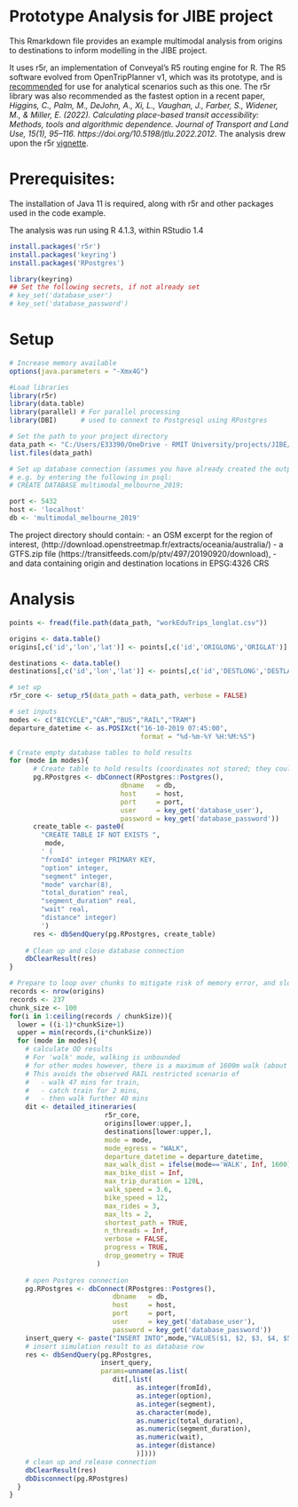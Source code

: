 # Prototype Analysis for JIBE project

This Rmarkdown file provides an example multimodal analysis from origins to destinations to inform modelling in the JIBE project.

It uses r5r, an implementation of Conveyal's R5 routing engine for R.  The R5 software evolved from OpenTripPlanner v1, which was its prototype, and is [recommended](http://docs.opentripplanner.org/en/latest/Version-Comparison/) for use for analytical scenarios such as this one. The r5r library was also recommended as the fastest option in a recent paper, *Higgins, C., Palm, M., DeJohn, A., Xi, L., Vaughan, J., Farber, S., Widener, M., & Miller, E. (2022). Calculating place-based transit accessibility: Methods, tools and algorithmic dependence. Journal of Transport and Land Use, 15(1), 95–116. https://doi.org/10.5198/jtlu.2022.2012*.  The analysis drew upon the r5r [vignette](https://cran.r-project.org/web/packages/r5r/vignettes/intro_to_r5r.html).

# Prerequisites:
The installation of Java 11 is required, along with r5r and other packages used in the code example.

The analysis was run using R 4.1.3, within RStudio 1.4

```r
install.packages('r5r')
install.packages('keyring')
install.packages('RPostgres')

library(keyring)
## Set the following secrets, if not already set
# key_set('database_user')
# key_set('database_password')

```

# Setup
```r
# Increase memory available
options(java.parameters = "-Xmx4G")

#Load libraries
library(r5r)
library(data.table)
library(parallel) # For parallel processing
library(DBI)      # used to connext to Postgresql using RPostgres

# Set the path to your project directory
data_path <- "C:/Users/E33390/OneDrive - RMIT University/projects/JIBE/multimodal_analysis_example"
list.files(data_path)

# Set up database connection (assumes you have already created the output database)
# e.g. by entering the following in psql:
# CREATE DATABASE multimodal_melbourne_2019;

port <- 5432
host <- 'localhost'
db <- 'multimodal_melbourne_2019'
```
The project directory should contain:
- an OSM excerpt for the region of interest, (http://download.openstreetmap.fr/extracts/oceania/australia/)
- a GTFS.zip file (https://transitfeeds.com/p/ptv/497/20190920/download), 
- and data containing origin and destination locations in EPSG:4326 CRS


# Analysis
```r
points <- fread(file.path(data_path, "workEduTrips_longlat.csv"))

origins <- data.table()
origins[,c('id','lon','lat')] <- points[,c('id','ORIGLONG','ORIGLAT')]

destinations <- data.table()
destinations[,c('id','lon','lat')] <- points[,c('id','DESTLONG','DESTLAT')]

# set up
r5r_core <- setup_r5(data_path = data_path, verbose = FALSE)

# set inputs
modes <- c("BICYCLE","CAR","BUS","RAIL","TRAM")
departure_datetime <- as.POSIXct("16-10-2019 07:45:00",
                                 format = "%d-%m-%Y %H:%M:%S")

# Create empty database tables to hold results
for (mode in modes){
      # Create table to hold results (coordinates not stored; they could be linked if required)
      pg.RPostgres <- dbConnect(RPostgres::Postgres(), 
                            dbname   = db,
                            host     = host,
                            port     = port,
                            user     = key_get('database_user'),
                            password = key_get('database_password'))
      create_table <- paste0(
        "CREATE TABLE IF NOT EXISTS ",
         mode,
        ' (
        "fromId" integer PRIMARY KEY,
        "option" integer,
        "segment" integer,
        "mode" varchar(8),
        "total_duration" real,
        "segment_duration" real,
        "wait" real,
        "distance" integer)
        ')
      res <- dbSendQuery(pg.RPostgres, create_table)
    
    # Clean up and close database connection
    dbClearResult(res)
}

# Prepare to loop over chunks to mitigate risk of memory error, and slowing associated with this
records <- nrow(origins)
records <- 237
chunk_size <- 100
for(i in 1:ceiling(records / chunkSize)){  
  lower = ((i-1)*chunkSize+1)
  upper = min(records,(i*chunkSize))
  for (mode in modes){
    # calculate OD results
    # For 'walk' mode, walking is unbounded
    # for other modes however, there is a maximum of 1600m walk (about 15 mins)
    # This avoids the observed RAIL restricted scenario of 
    #   - walk 47 mins for train, 
    #   - catch train for 2 mins, 
    #   - then walk further 40 mins
    dit <- detailed_itineraries(  
                        r5r_core,
                        origins[lower:upper,],
                        destinations[lower:upper,],
                        mode = mode,
                        mode_egress = "WALK",
                        departure_datetime = departure_datetime,
                        max_walk_dist = ifelse(mode=='WALK', Inf, 1600),
                        max_bike_dist = Inf,
                        max_trip_duration = 120L,
                        walk_speed = 3.6,
                        bike_speed = 12,
                        max_rides = 3,
                        max_lts = 2,
                        shortest_path = TRUE,
                        n_threads = Inf,
                        verbose = FALSE,
                        progress = TRUE,
                        drop_geometry = TRUE
                      )
    
    # open Postgres connection
    pg.RPostgres <- dbConnect(RPostgres::Postgres(), 
                          dbname   = db,
                          host     = host,
                          port     = port,
                          user     = key_get('database_user'),
                          password = key_get('database_password'))
    insert_query <- paste("INSERT INTO",mode,"VALUES($1, $2, $3, $4, $5, $6, $7, $8)")
    # insert simulation result to as database row 
    res <- dbSendQuery(pg.RPostgres, 
                       insert_query, 
                       params=unname(as.list(
                          dit[,list(
                                as.integer(fromId),
                                as.integer(option),
                                as.integer(segment),
                                as.character(mode),
                                as.numeric(total_duration),
                                as.numeric(segment_duration),
                                as.numeric(wait),
                                as.integer(distance)
                                )])))
    # clean up and release connection
    dbClearResult(res)
    dbDisconnect(pg.RPostgres)
  }
}


```


